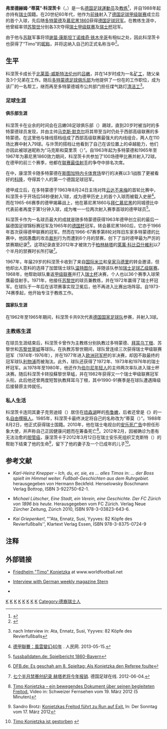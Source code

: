 {{noteTA
|G1=足球
|G2=德甲
|G4=uefa
|1=zh-cn:莱万·科比亚什维利; zh-hk::萊萬·高拜亞韋利;
}}
{{Football manager infobox
| name = 蒂莫·科涅茨卡<br>Timo Konietzka
| image = [[File:Timo_Konietzka_Brunner_Fasnacht_2012.JPG|200px]]
| caption = 2012年的科涅茨卡
| fullname = Friedhelm Konietzka
| birth_date  = {{Birth date|1938|8|2}}
| birth_place = {{flag|納粹德國}}[[吕嫩|吕嫩]]
| death_date = {{death date and age|2012|3|12|1938|8|2}}
| countryofdeath = {{SWI}}[[布鲁嫩|布鲁嫩]]
| height = {{height|m=1.77|precision=0}}
| position = [[前鋒_(足球)|前锋]]
| youthyears1 = {{0|0000}}–1958
| youthclubs1 = 吕嫩08
| years1 = 1958–1965 
| clubs1 = [[多特蒙德足球俱乐部|多特蒙德]] 
| caps1  = 163  
| goals1 = 121  
| years2 = 1965–1967 
| clubs2 = [[慕尼黑1860|慕尼黑1860]] 
| caps2  = 47   
| goals2 = 30 
| years3 = 1967–1971
| clubs3 = [[温特图尔足球俱乐部|温特图尔]]
| caps3  =   
| goals3 = 
| nationalyears1 = 1962–1965
| nationalteam1 = [[德国国家足球队|联邦德国]]
| nationalcaps1 = 9  
| nationalgoals1 = 3 
| manageryears1  = 1971–1978 
| managerclubs1  = [[苏黎世足球俱乐部|苏黎世]] 
| manageryears2  = 1978–1980 
| managerclubs2  = [[伯尔尼年轻人体育俱乐部|伯尔尼年轻人]] 
| manageryears3  = 1980–1982 
| managerclubs3  = [[苏黎世草蜢|苏黎世草蜢]] 
| manageryears4  = 1982–1983 
| managerclubs4  = [[黑森卡塞尔|黑森卡塞尔]] 
| manageryears5  = 1983–1984 
| managerclubs5  = [[乌丁根足球俱乐部|拜耳乌丁根]] 
| manageryears6  = 1984 
| managerclubs6  = 多特蒙德 
| manageryears7  = 1985–1986 
| managerclubs7  = 苏黎世草蜢
| manageryears8  = 1987–1988 
| managerclubs8  = 苏黎世 
| manageryears9  = 1990–1991 
| managerclubs9  = 拜耳乌丁根 
| manageryears10 = 1993–1994
| managerclubs10 = [[卢塞恩足球俱乐部|卢塞恩]]
}}

'''弗里德赫姆·“蒂莫”·科涅茨卡'''（{{lang-de|'''Friedhelm „Timo“ Konietzka'''}}，{{bd|1938年|8月2日|2012年|3月12日|catIdx=Konietzka, Timo}}）是一名[[德国|德国]][[足球|足球]][[運動员|運動员]]及[[教练|教练]]<ref>{{de}}{{cite web | url = http://www.kicker.de/news/fussball/bundesliga/vereine/1-bundesliga/1963-64/borussia-dortmund-17/11557/spieler_timo-friedhelm-konietzka.html | title = Konietzka, Timo (Friedhelm)  | publisher = kicker.de | accessdate = 2012-03-12}}</ref>，并自1988年起亦持有[[瑞士|瑞士]]国籍。在20世纪60年代，他作为[[前鋒_(足球)|前锋]]射入了[[德国足球甲级联赛|德国足球甲级联赛]]成立后的首个入球，先后随[[多特蒙德足球俱乐部|多特蒙德]]及[[慕尼黑1860|慕尼黑1860]]获得[[德国足球冠军|德国足球冠军]]。在教练生涯中，他曾經率领[[蘇黎世足球俱樂部|苏黎世]]分别各3次夺得[[瑞士足球超级联赛|瑞士甲级联赛]]及[[瑞士杯|瑞士杯]]冠军。

由于他与[[苏联|苏联]]军事将领[[谢苗·康斯坦丁诺维奇·铁木辛哥|谢苗·康斯坦丁诺维奇·铁木辛哥]]有相似之处，因此科涅茨卡也获得了“Timo”的[[昵称|昵称]]，并将这纳入自己的正式名称当中<ref name="nickname">{{de}}{{cite web|url=http://forum.bvb-freunde.de/viewtopic.php?t=7232&sid=411ccc5b837b0ace270e7b13baffd83d|title=Friedhelm "Timo" Konietzka|date=2007-02-04|accessdate=2008-12-03|deadurl=yes|archiveurl=https://web.archive.org/web/20111005204825/http://forum.bvb-freunde.de/viewtopic.php?t=7232&sid=411ccc5b837b0ace270e7b13baffd83d|archivedate=2011-10-05}}</ref>。

==生平==
科涅茨卡成长于[[北莱茵-威斯特法伦州|北莱茵-威斯特法伦州]]的[[吕嫩|吕嫩]]，并在14岁时成为一名[[矿工|矿工]]，随父亲及3个兄弟在{{link-de|维多利亚煤矿|Zeche Victoria (Lünen)}}工作。随后[[多特蒙德足球俱乐部|多特蒙德足球俱乐部]]为他提供了一份在{{link-de|多特蒙德联合啤酒厂|Dortmunder Union-Brauerei}}的工作职位，成为该厂的一名帮工，继而再至多特蒙德城市公共部门担任煤气路灯[[清洁工|清洁工]]<ref>{{de}}nach Interview in: Ata, Ennatz, Susi, Yyyves: 82 Köpfe des Revierfußballs</ref>。

===足球生涯===
====俱乐部生涯====
科涅茨卡在业余的时间会在吕嫩08足球俱乐部（{{lang|de| VfB Lünen 08}}）踢球，直到20岁时被当时的多特蒙德球员{{link-de|赫尔穆特·布拉赫特|Helmut Bracht}}发现，并由主帅[[马克斯·默克尔|马克斯·默克尔]]将其带至当时仍处于西部高级联赛的多特蒙德。在这里他与锋线搭档{{link-de|于尔根·许茨|Jürgen Schütz}}组成了西部高级联赛最强大的内线组合，两人在110场比赛中射入79球。与许茨的搭档让他看到了自己在该位置上的卓越能力，他们亦因此被球迷昵称为“马克斯和莫里茨（{{lang|de|Max und Moritz}}）”。自1963年起为多特蒙德和1965年至1967年为慕尼黑1860效力期间，科涅茨卡共参加了100场德甲比赛并射入72球。在德甲的前三个赛季，他都在[[德甲联赛最佳射手|联赛最佳射手]]的争夺中排名次席。

在{{link-de|1963年德国足球锦标赛|Deutsche Fußballmeisterschaft 1962/63}}中，康涅茨卡随多特蒙德在[[斯图加特|斯图加特]][[梅赛德斯-奔驰竞技场|内卡体育场]]举行的决赛以3:1战胜了更被看好的[[科隆足球俱乐部|科隆]]，夺得其个人的第一个德国足球冠军。

德甲成立后，在多特蒙德于1963年8月24日主场对阵[[云达不来梅|云达不来梅]]的首轮比赛中，科涅茨卡于开场后58秒便射入1球，成为德甲历史上的首个入球而被载入史册<ref>{{zh}}[http://sports.people.com.cn/BIG5/22141/22144/2957278.html 德甲聯賽：風雲變幻40年] {{Wayback|url=http://sports.people.com.cn/BIG5/22141/22144/2957278.html |date=20160304084925 }}. 人民网. 2013-05-15.</ref>。而在1965-66赛季的德甲揭幕战上，他在慕尼黑1860与[[拜仁慕尼黑|拜仁慕尼黑]]的同城德比中代表前者再度于第1分钟入球，成为唯一一位两次射入赛季首球的德甲球员<ref>{{de}}[http://www.fussballdaten.de/bundesliga/1966/1/1860muenchen-bmuenchen/ fussballdaten.de: Spielbericht 1860-Bayern]</ref>。

科涅茨卡作为一名球员最大的成就是随多特蒙德获得1963年德甲创立前的最后一届德国足球锦标赛冠军及1965年的[[德国杯|德国杯]]冠军。转会慕尼黑1860后，它亦于1966年首次获得德甲联赛的冠军。然而在1966-67赛季第8轮对阵旧东家多特蒙德的比赛中，他因愚蠢的攻击[[裁判_(體育)|裁判]]行为而遭到6个月的禁赛，创下了当时德甲最为严厉的禁赛期纪录<ref>{{de}}[http://www.dfb.de/index.php?id=511739&tx_dfbnews_pi1%5BshowUid%5D=29353 DFB.de: Es geschah am 8. Spieltag: Als Konietzka den Referee foulte]</ref>。这项纪录直至2012年才被效力于[[柏林赫塔|柏林赫塔]]的[[萊萬·科比亞什維利|萊萬·科比亞什維利]]以7个半月的禁赛时长所打破<ref>{{zh}}[http://www.dfo.cn/dfo/show.asp?id=12331 七个半月禁赛创纪录 赫塔老将今年报销]{{dead link|date=2018年4月 |bot=InternetArchiveBot |fix-attempted=yes }}. 德国足球在线. 2012-06-04.</ref>。

1967年，年届29岁的科涅茨卡收到了来自[[国际米兰|国际米兰]]和[[皇家马德里|皇家马德里]]的转会邀请，但他却出人意料的选择了加盟瑞士球队[[温特图尔足球俱乐部|温特图尔]]，并随该队参加[[瑞士足球挑戰聯賽|瑞士足球乙级联赛]]。1968年，他帮助球队重返[[瑞士足球超级联赛|甲级联赛]]并打入[[瑞士杯|瑞士杯]]决赛，个人也以36个赛季入球荣膺最佳射手。1971年，他接任[[蘇黎世足球俱樂部|苏黎世]]的球员兼教练，并在1972年赢得了瑞士杯冠军。在球队于一年后在该项赛事实现卫冕后，他不再进入比赛出场阵容。自1973-74赛季起，他开始专注于教练工作。

====国家队生涯====
在1962年至1965年期间，科涅茨卡共9次代表[[德国国家足球队|德国国家足球队]]参赛，并射入3球。

===主教练生涯===
在球员生涯结束后，科涅茨卡曾作为主教练分别执教过多特蒙德、[[乌丁根足球俱乐部|拜耳乌丁根]]、苏黎世和[[苏黎世草蜢|苏黎世草蜢]]等球队。在执教苏黎世期间，球队曾连续三次获得瑞士甲级联赛冠军（1974年-1976年），并在1977年进入[[欧洲冠军杯|欧洲冠军杯]]的半决赛，却因不敌最终的冠军球队[[利物浦|利物浦]]而被淘汰。此外，球队还获得了1972年、1973年和1976年的瑞士杯冠军。从1978年至1980年，他还作为[[伯尔尼年轻人体育俱乐部|伯尔尼年轻人]]的主帅两次率队进入瑞士杯决赛。随后科涅茨卡转投蘇黎世草蜢，并在1982年获得又一个瑞士甲级联赛冠军头衔。此后他还曾两度短暂执教拜耳乌丁根，其中1990-91赛季是在球队遭遇降级后接替原主帅{{link-de|弗里德赫姆·冯克尔|Friedhelm Funkel}}就任。

===私人生活===
科涅茨卡连同其妻子克劳迪娅（{{lang|de|Claudia}}）居住在[[琉森湖|琉森湖]]畔的[[布鲁嫩|布鲁嫩]]，后者还曾是《{{link-de|观点日报|Blick (Zeitung)}}》的一名[[自由撰稿人|自由撰稿人]]。1985年，科涅茨卡最终决定将自己的名称改为“蒂莫（{{lang|de|Timo}}）”。1988年8月2日，他正式获得瑞士国籍。2010年，他在瑞士电视台的[[安乐死|安乐死]][[广告|广告]]中担任形象大使，并声称自己正因健康问题而在筹备死亡<ref>{{de}}[http://www.srf.ch/player/video?id=1ab5fece-8054-4dd8-8dec-2bfee2a8e1ff Timo Konietzka – ein bewegendes Dokument über seinen begleiteten Freitod.] {{webarchive|url=https://web.archive.org/web/20141030090745/http://www.srf.ch/player/video?id=1ab5fece-8054-4dd8-8dec-2bfee2a8e1ff |date=2014-10-30 }} Video in: Schweizer Fernsehen vom 19. März 2012 (5 Minuten)</ref>。2012年2月，因被确诊为患有无法治愈的[[胆管癌|胆管癌]]，康涅茨卡于2012年3月12日在瑞士安乐死组织艾克斯特（{{lang|de|Exit}}）的帮助下结束了他的生命<ref name="sonntag">{{de}}Sandro Brotz: [http://www.sonntagonline.ch/ressort/aktuell/2183/ Konietzkas Freitod führt zu Run auf Exit.] In: Der Sonntag vom 17. März 2012</ref>，留下了他的妻子及一个已成年的儿子<ref>{{de}}[http://www.bote.ch/sport/timo-konietzka-ist-gestorben Timo Konietzka ist gestorben] {{webarchive|url=https://web.archive.org/web/20120414221745/http://www.bote.ch/sport/timo-konietzka-ist-gestorben |date=2012-04-14 }}</ref>。

== 参考文献 ==
* {{de}}''Karl-Heinz Knepper – Ich, du, er, sie, es … alles Timos'' in: ''… der Boss spielt im Himmel weiter. Fußball-Geschichten aus dem Ruhrgebiet.'' herausgegeben von Hermann Beckfeld. Henselowsky Boschmann Verlag Bottrop, ISBN 3-922750-62-1.
* {{de}}''Michael Lütscher'', ''Eine Stadt, ein Verein, eine Geschichte. Der FC Zürich von 1896 bis heute.'' Herausgegeben vom FC Zürich. Verlag Neue Zürcher Zeitung, Zürich 2010, ISBN 978-3-03823-643-6.
* {{de}}''Kai Griepenkerl'', ""Ata, Ennatz, Susi, Yyyves: 82 Köpfe des Revierfußballs'', Klartext Verlag Essen, ISBN 978-3-8375-0724-9

==注释==
{{reflist|2}}

== 外部链接 ==
* {{en}}[http://www.worldfootball.net/spieler_profil/timo-konietzka/ Friedhelm "Timo" Konietzka] at www.worldfootball.net
* {{de}}[http://www.stern.de/lifestyle/leute/:Was-Timo-Konietzka/511813.html Interview with German weekly magazine Stern] 
* {{Fussballdaten|konietzkafriedhelm|Friedhelm Konietzka}}


[[Category:德国男子足球运动员|K]]
[[Category:足球前锋|K]]
[[Category:多蒙特球員|K]]
[[Category:慕尼黑1860球員|K]]
[[Category:德甲球員|K]]
[[Category:德甲主教練|K]]
[[Category:多蒙特主教練|K]]
[[Category:烏丁根主教練|K]]
[[Category:德裔瑞士人|Category:德裔瑞士人]]